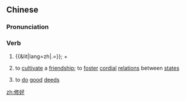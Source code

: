 ==Chinese==
{{zh-forms}}

===Pronunciation===
{{zh-pron
|m=xiūhǎo
|c=sau1 hou2
|h=pfs=siû-hó
|mn=siu-hó
|cat=v
}}

===Verb===
{{zh-verb}}

# {{&lit|lang=zh|.=}}; {{zh-l|修|to repair}} + {{zh-l|好|''complement indicating completion''}}
# {{lb|zh|literary}} to [[cultivate]] a [[friendship]]; to [[foster]] [[cordial]] [[relation]]s between [[state]]s
# {{lb|zh|dialectal}} to [[do]] [[good]] [[deed]]s

[[zh:修好]]